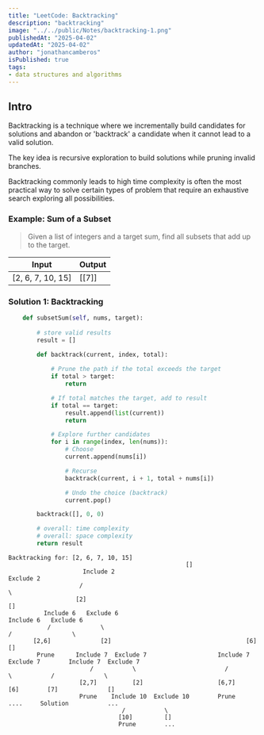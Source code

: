 ```yaml
---
title: "LeetCode: Backtracking"
description: "backtracking"
image: "../../public/Notes/backtracking-1.png"
publishedAt: "2025-04-02"
updatedAt: "2025-04-02"
author: "jonathancamberos"
isPublished: true
tags:
- data structures and algorithms
---
```


## Intro

Backtracking is a technique where we incrementally build candidates 
for solutions and abandon or 'backtrack' a candidate when it cannot
lead to a valid solution. 

The key idea is recursive exploration to build solutions while pruning
invalid branches.

Backtracking commonly leads to high time complexity is often the most practical way
to solve certain types of problem that require an exhaustive search exploring all possibilities.



### Example: Sum of a Subset

> Given a list of integers and a target sum, find all subsets that add up to the target.

|  Input   | Output  |  
| -------- | ------- | 
| [2, 6, 7, 10, 15] | [[7]] |


### Solution 1: Backtracking
```python
    def subsetSum(self, nums, target):
        
        # store valid results
        result = []

        def backtrack(current, index, total):
            
            # Prune the path if the total exceeds the target
            if total > target:
                return

            # If total matches the target, add to result
            if total == target:
                result.append(list(current))
                return

            # Explore further candidates
            for i in range(index, len(nums)):
                # Choose
                current.append(nums[i])

                # Recurse
                backtrack(current, i + 1, total + nums[i])

                # Undo the choice (backtrack)
                current.pop()

        backtrack([], 0, 0)

        # overall: time complexity
        # overall: space complexity
        return result
```
```
Backtracking for: [2, 6, 7, 10, 15]
                                                  [] 
                     Include 2                                           Exclude 2
                    /                                                          \
                   [2]                                                         []
          Include 6   Exclude 6                                       Include 6   Exclude 6     
           /              \                                            /                 \
       [2,6]              [2]                                      [6]                  []
        Prune      Include 7  Exclude 7                    Include 7  Exclude 7        Include 7  Exclude 7
                       /           \                         /              \           /              \
                    [2,7]          [2]                     [6,7]           [6]        [7]              []
                    Prune    Include 10  Exclude 10        Prune          ....     Solution           ...
                                /           \
                               [10]         []
                               Prune        ...
```


